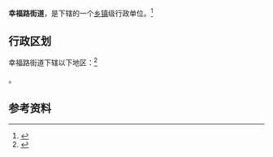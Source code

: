 {{中国乡级行政区|15/02/04/002/000}}

'''幸福路街道'''，是{{PRC admin/fullname|15/02/04/002/000|3}}下辖的一个[[乡镇|乡镇]]级行政单位。<ref>{{PRC admin/ref sgc|{{PRC admin/parent|15/02/04/002/000}}}}</ref>

== 行政区划 ==

幸福路街道下辖以下地区：<ref>{{PRC admin/ref sgc|15/02/04/002/000}}</ref>

{{PRC admin/children|15/02/04/002/000}}。

== 参考资料 ==

{{reflist}}

{{行政区划小作品}}
{{PRC admin/navcat|15/02/04/002/000}}